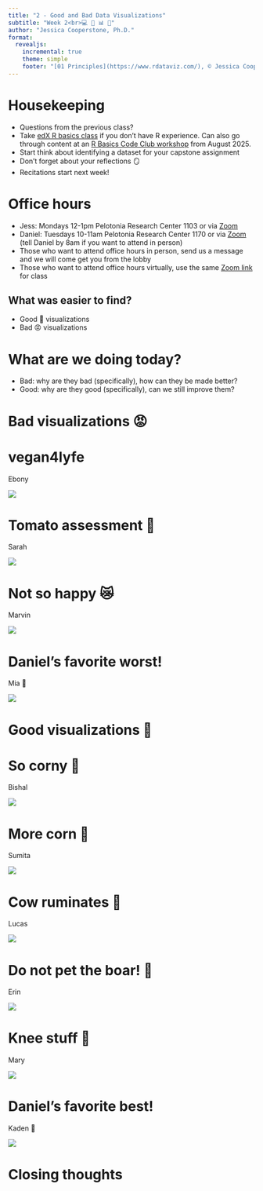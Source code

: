 ```yaml
---
title: "2 - Good and Bad Data Visualizations"
subtitle: "Week 2<br>💻 🧰 📊 🥳"
author: "Jessica Cooperstone, Ph.D."
format: 
  revealjs:
    incremental: true
    theme: simple
    footer: "[01 Principles](https://www.rdataviz.com/), © Jessica Cooperstone, 2025"
---
```


# Housekeeping

-   Questions from the previous class?
-   Take [edX R basics class](https://pll.harvard.edu/course/data-science-r-basics) if you don't have R experience. Can also go through content at an [R Basics Code Club workshop](https://osu-codeclub.github.io/carpentries-aug-2025/) from August 2025.
-   Start think about identifying a dataset for your capstone assignment
-   Don't forget about your reflections 🪞
-   Recitations start next week!

# Office hours

-   Jess: Mondays 12-1pm Pelotonia Research Center 1103 or via [Zoom](https://go.osu.edu/dataviz-zoom)
-   Daniel: Tuesdays 10-11am Pelotonia Research Center 1170 or via [Zoom](https://go.osu.edu/dataviz-zoom) (tell Daniel by 8am if you want to attend in person)
-   Those who want to attend office hours in person, send us a message and we will come get you from the lobby
-   Those who want to attend office hours virtually, use the same [Zoom link](https://go.osu.edu/dataviz-zoom) for class

## What was easier to find?

-   Good 👏 visualizations
-   Bad 😡 visualizations

# What are we doing today?

- Bad: why are they bad (specifically), how can they be made better?
- Good: why are they good (specifically), can we still improve them?

# Bad visualizations 😡 {.center_title}


# vegan4lyfe

Ebony

![](bad/ebony.jpg){fig-align="center"}

# Tomato assessment 🍅

Sarah

![](bad/sarah.png){fig-align="center"}

# Not so happy 😿

Marvin

![](bad/marvin.png){fig-align="center"}

<!-- # Scary spider plots 🕸️ -->

<!-- Lexie -->

<!-- ![](bad/lexie.png){fig-align="center"} -->

# Daniel's favorite worst!

Mia 🏅

![](bad/winner_mia.png){fig-align="center"}

# Good visualizations 👏 {.center_title}

# So corny 🌽

Bishal

![](good/bishal.png){fig-align="center"}

# More corn 🌽

Sumita

![](good/sumita.png){fig-align="center"}

# Cow ruminates 🐄

Lucas

![](good/lucas.png){fig-align="center"}

# Do not pet the boar! 🐖

Erin

![](good/erin.png)

# Knee stuff 🦵

Mary

![](good/mary.png){fig-align="center"}


# Daniel's favorite best!

Kaden 🏅

![](good/winner_kaden.png){fig-align="center"}

# Closing thoughts
